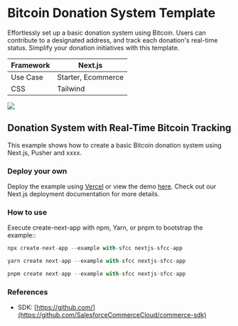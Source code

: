 # Bitcoin Donation System Template
Effortlessly set up a basic donation system using Bitcoin. Users can contribute to a designated address, and track each donation's real-time status. Simplify your donation initiatives with this template.

| Framework | Next.js |
| --- | --- |
| Use Case | Starter, Ecommerce |
| CSS | Tailwind |

![](https://images.unsplash.com/photo-1682695795798-1b31ea040caf?ixlib=rb-4.0.3&q=85&fm=jpg&crop=entropy&cs=srgb)

## Donation System with Real-Time Bitcoin Tracking
This example shows how to create a basic Bitcoin donation system using Next.js, Pusher and xxxx.

### Deploy your own
Deploy the example using [Vercel](https://vercel.com/) or view the demo [here](https://demo-link/).
Check out our Next.js deployment documentation for more details.


### How to use
Execute create-next-app with npm, Yarn, or pnpm to bootstrap the example::

```jsx
npx create-next-app --example with-sfcc nextjs-sfcc-app
```

```jsx
yarn create next-app --example with-sfcc nextjs-sfcc-app
```

```jsx
pnpm create next-app --example with-sfcc nextjs-sfcc-app
```


### References

 -  SDK: [https://github.com/](https://github.com/SalesforceCommerceCloud/commerce-sdk)
